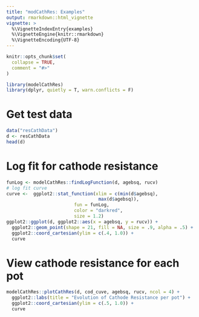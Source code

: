 ```yaml
---
title: "modCathRes: Examples"
output: rmarkdown::html_vignette
vignette: >
  %\VignetteIndexEntry{examples}
  %\VignetteEngine{knitr::rmarkdown}
  %\VignetteEncoding{UTF-8}
---
```


```r
knitr::opts_chunk$set(
  collapse = TRUE,
  comment = "#>"
)
```

```r
library(modelCathRes)
library(dplyr, quietly = T, warn.conflicts = F)
```

# Get test data

```r
data("resCathData")
d <- resCathData
head(d)
```

# Log fit for cathode resistance

```r
funLog <- modelCathRes::findLogFunction(d, agebsq, rucv)
# log fit curve
curve <-  ggplot2::stat_function(xlim = c(min(d$agebsq),
                                  max(d$agebsq)),
                         fun = funLog,
                         color = "darkred",
                         size = 1.2) 
ggplot2::ggplot(d, ggplot2::aes(x = agebsq, y = rucv)) +
  ggplot2::geom_point(shape = 21, fill = NA, size = .9, alpha = .5) +
  ggplot2::coord_cartesian(ylim = c(.4, 1.0)) +
  curve
```

# View cathode resistance for each pot

```r
modelCathRes::plotCathRes(d, cod_cuve, agebsq, rucv, ncol = 4) +
  ggplot2::labs(title = "Evolution of Cathode Resistance per pot") +
  ggplot2::coord_cartesian(ylim = c(.5, 1.0)) +
  curve
```
